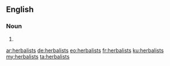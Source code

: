 ==English==

===Noun===
{{head|en|plural}}

# {{plural of|herbalist|lang=en}}

[[ar:herbalists]]
[[de:herbalists]]
[[eo:herbalists]]
[[fr:herbalists]]
[[ku:herbalists]]
[[my:herbalists]]
[[ta:herbalists]]